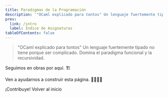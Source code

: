 ```yaml
---
title: Paradigmas de la Programación
description: '"OCaml explicado para tontos" Un lenguaje fuertemente tipado no tiene porque ser complicado. Domina el paradigma funcional y la recursividad.'
prev:
  link: /intro
  label: Índice de Asignaturas
tableOfContents: false
---
```


> "OCaml explicado para tontos" Un lenguaje fuertemente tipado no tiene porque ser complicado. Domina el paradigma funcional y la recursividad.


<Aside type="caution">Seguimos en obras por aquí. 🏗️</Aside>

<Aside type="tip">

Ven a ayudarnos a construir esta página. 👷‍♂️👷‍♀️

<LinkButton href="https://github.com/TeenBiscuits/Pasame-Codigo" variant="secondary" icon="github">
  ¡Contribuye!
</LinkButton>

<LinkButton href="/" variant="secondary" icon="right-arrow">
  Volver al inicio
</LinkButton>

</Aside>
